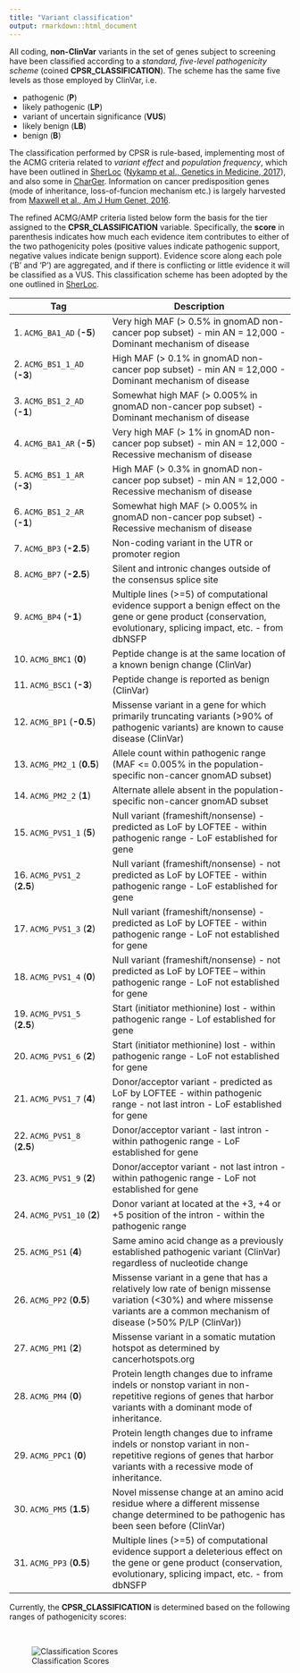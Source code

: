 ```yaml
---
title: "Variant classification"
output: rmarkdown::html_document
---
```


All coding, **non-ClinVar** variants in the set of genes subject to screening have been classified according to a *standard, five-level pathogenicity scheme* (coined **CPSR_CLASSIFICATION**). The scheme has the same five levels as those employed by ClinVar, i.e.

* pathogenic (**P**)
* likely pathogenic (**LP**)
* variant of uncertain significance (**VUS**)
* likely benign (**LB**)
* benign (**B**)

The classification performed by CPSR is rule-based, implementing most of the ACMG criteria related to *variant effect* and *population frequency*, which have been outlined in [SherLoc](https://www.invitae.com/en/variant-classification/) ([Nykamp et al., Genetics in Medicine, 2017](https://www.ncbi.nlm.nih.gov/pubmed/28492532)), and also some in [CharGer](https://github.com/ding-lab/CharGer). Information on cancer predisposition genes (mode of inheritance, loss-of-funcion mechanism etc.) is largely harvested from [Maxwell et al., Am J Hum Genet, 2016](https://www.ncbi.nlm.nih.gov/pubmed/27153395).

The refined ACMG/AMP criteria listed below form the basis for the tier assigned to the **CPSR_CLASSIFICATION** variable. Specifically, the **score** in parenthesis indicates how much each evidence item contributes to either of the two pathogenicity poles (positive values indicate pathogenic support, negative values indicate benign support). Evidence score along each pole ('B' and 'P') are aggregated, and if there is conflicting or little evidence it will be classified as a VUS. This classification scheme has been adopted by the one outlined in [SherLoc](https://www.ncbi.nlm.nih.gov/pubmed/28492532).

| Tag | Description |
|-------|-------------|
| 1.  `ACMG_BA1_AD` (**-5**) | Very high MAF (> 0.5% in gnomAD non-cancer pop subset) - min AN = 12,000 - Dominant mechanism of disease |
| 2.  `ACMG_BS1_1_AD` (**-3**) | High MAF (> 0.1% in gnomAD non-cancer pop subset) - min AN = 12,000 - Dominant mechanism of disease |
| 3.  `ACMG_BS1_2_AD` (**-1**) | Somewhat high MAF (> 0.005% in gnomAD non-cancer pop subset) - Dominant mechanism of disease |
| 4.  `ACMG_BA1_AR` (**-5**) | Very high MAF (> 1% in gnomAD non-cancer pop subset) - min AN = 12,000 - Recessive mechanism of disease |
| 5.  `ACMG_BS1_1_AR` (**-3**) | High MAF (> 0.3% in gnomAD non-cancer pop subset) - min AN = 12,000 - Recessive mechanism of disease |
| 6.  `ACMG_BS1_2_AR` (**-1**) | Somewhat high MAF (> 0.005% in gnomAD non-cancer pop subset) - Recessive mechanism of disease |
| 7.  `ACMG_BP3` (**-2.5**) | Non-coding variant in the UTR or promoter region |
| 8.  `ACMG_BP7` (**-2.5**) | Silent and intronic changes outside of the consensus splice site |
| 9.  `ACMG_BP4` (**-1**) | Multiple lines (>=5) of computational evidence support a benign effect on the gene or gene product (conservation, evolutionary, splicing impact, etc. - from dbNSFP |
| 10. `ACMG_BMC1` (**0**) | Peptide change is at the same location of a known benign change (ClinVar) |
| 11. `ACMG_BSC1` (**-3**) | Peptide change is reported as benign (ClinVar) |
| 12. `ACMG_BP1` (**-0.5**) | Missense variant in a gene for which primarily truncating variants (>90% of pathogenic variants) are known to cause disease (ClinVar) |
| 13. `ACMG_PM2_1` (**0.5**) | Allele count within pathogenic range (MAF <= 0.005% in the population-specific non-cancer gnomAD subset) |
| 14. `ACMG_PM2_2` (**1**) | Alternate allele absent in the population-specific non-cancer gnomAD subset |
| 15. `ACMG_PVS1_1` (**5**) | Null variant (frameshift/nonsense) - predicted as LoF by LOFTEE - within pathogenic range - LoF established for gene |
| 16. `ACMG_PVS1_2` (**2.5**) | Null variant (frameshift/nonsense) - not predicted as LoF by LOFTEE - within pathogenic range - LoF established for gene |
| 17. `ACMG_PVS1_3` (**2**) | Null variant (frameshift/nonsense) - predicted as LoF by LOFTEE - within pathogenic range - LoF not established for gene |
| 18. `ACMG_PVS1_4` (**0**) | Null variant (frameshift/nonsense) - not predicted as LoF by LOFTEE -- within pathogenic range - LoF not established for gene |
| 19. `ACMG_PVS1_5` (**2.5**) | Start (initiator methionine) lost - within pathogenic range - Lof established for gene |
| 20. `ACMG_PVS1_6` (**2**) | Start (initiator methionine) lost - within pathogenic range - LoF not established for gene |
| 21. `ACMG_PVS1_7` (**4**) | Donor/acceptor variant - predicted as LoF by LOFTEE - within pathogenic range - not last intron - LoF established for gene |
| 22. `ACMG_PVS1_8` (**2.5**) | Donor/acceptor variant - last intron - within pathogenic range - LoF established for gene |
| 23. `ACMG_PVS1_9` (**2**) | Donor/acceptor variant - not last intron - within pathogenic range - LoF not established for gene |
| 24. `ACMG_PVS1_10` (**2**) | Donor variant at located at the +3, +4 or +5 position of the intron -  within the pathogenic range |
| 25. `ACMG_PS1` (**4**) | Same amino acid change as a previously established pathogenic variant (ClinVar) regardless of nucleotide change |
| 26. `ACMG_PP2` (**0.5**) | Missense variant in a gene that has a relatively low rate of benign missense variation (<30%) and where missense variants are a common mechanism of disease (>50% P/LP (ClinVar)) |
| 27. `ACMG_PM1` (**2**) | Missense variant in a somatic mutation hotspot as determined by cancerhotspots.org |
| 28. `ACMG_PM4` (**0**) | Protein length changes due to inframe indels or nonstop variant in non-repetitive regions of genes that harbor variants with a dominant mode of inheritance. |
| 29. `ACMG_PPC1` (**0**) | Protein length changes due to inframe indels or nonstop variant in non-repetitive regions of genes that harbor variants with a recessive mode of inheritance. |
| 30. `ACMG_PM5` (**1.5**) | Novel missense change at an amino acid residue where a different missense change determined to be pathogenic has been seen before (ClinVar) |
| 31. `ACMG_PP3` (**0.5**) | Multiple lines (>=5) of computational evidence support a deleterious effect on the gene or gene product (conservation, evolutionary, splicing impact, etc. - from dbNSFP |


Currently, the **CPSR_CLASSIFICATION** is determined based on the following ranges of pathogenicity scores:

<br>

![Classification Scores](../img/cpsr_classification.png)
